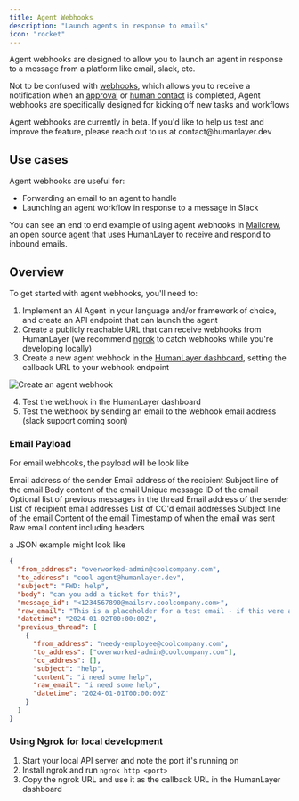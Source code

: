 ```yaml
---
title: Agent Webhooks
description: "Launch agents in response to emails"
icon: "rocket"
---
```


Agent webhooks are designed to allow you to launch an agent in response to a message from a platform like email, slack, etc.

Not to be confused with [webhooks](/core/response-webhooks), which allows you to receive a notification when an [approval](/core/human-as-tool#approvals) or [human contact](/core/human-as-tool#human-contacts)
is completed, Agent webhooks are specifically designed for kicking off new tasks and workflows

<Note>
  Agent webhooks are currently in beta. If you'd like to help us test and
  improve the feature, please reach out to us at contact@humanlayer.dev
</Note>

## Use cases

Agent webhooks are useful for:

- Forwarding an email to an agent to handle
- Launching an agent workflow in response to a message in Slack

You can see an end to end example of using agent webhooks in [Mailcrew](https://github.com/dexhorthy/mailcrew), an open source agent that uses HumanLayer to receive and respond to inbound emails.

## Overview

To get started with agent webhooks, you'll need to:

1. Implement an AI Agent in your language and/or framework of choice, and create an API endpoint that can launch the agent
2. Create a publicly reachable URL that can receive webhooks from HumanLayer (we recommend [ngrok](https://ngrok.com/) to catch webhooks while you're developing locally)
3. Create a new agent webhook in the [HumanLayer dashboard](https://app.humanlayer.dev/), setting the callback URL to your webhook endpoint

![Create an agent webhook](/images/agent-webhooks.png)

4. Test the webhook in the HumanLayer dashboard
5. Test the webhook by sending an email to the webhook email address (slack support coming soon)

### Email Payload

For email webhooks, the payload will be look like

<ParamField body="email_payload" type="object">
  <Expandable title="EmailPayload">
    <ParamField body="from_address" type="string" required>
      Email address of the sender
    </ParamField>
    <ParamField body="to_address" type="string" required>
      Email address of the recipient
    </ParamField>
    <ParamField body="subject" type="string" required>
      Subject line of the email
    </ParamField>
    <ParamField body="body" type="string" required>
      Body content of the email
    </ParamField>
    <ParamField body="message_id" type="string" required>
      Unique message ID of the email
    </ParamField>
    <ParamField body="previous_thread" type="array">
      Optional list of previous messages in the thread
      <Expandable title="EmailMessage">
        <ParamField body="from_address" type="string" required>
          Email address of the sender
        </ParamField>
        <ParamField body="to_address" type="array" required>
          List of recipient email addresses
        </ParamField>
        <ParamField body="cc_address" type="array" required>
          List of CC'd email addresses
        </ParamField>
        <ParamField body="subject" type="string" required>
          Subject line of the email
        </ParamField>
        <ParamField body="content" type="string" required>
          Content of the email
        </ParamField>
        <ParamField body="datetime" type="string" required>
          Timestamp of when the email was sent
        </ParamField>
      </Expandable>
    </ParamField>
    <ParamField body="raw_email" type="string" required>
      Raw email content including headers
    </ParamField>
  </Expandable>
</ParamField>

a JSON example might look like

```json
{
  "from_address": "overworked-admin@coolcompany.com",
  "to_address": "cool-agent@humanlayer.dev",
  "subject": "FWD: help",
  "body": "can you add a ticket for this?",
  "message_id": "<1234567890@mailsrv.coolcompany.com>",
  "raw_email": "This is a placeholder for a test email - if this were a real email, it would include headers, etc.",
  "datetime": "2024-01-02T00:00:00Z",
  "previous_thread": [
    {
      "from_address": "needy-employee@coolcompany.com",
      "to_address": ["overworked-admin@coolcompany.com"],
      "cc_address": [],
      "subject": "help",
      "content": "i need some help",
      "raw_email": "i need some help",
      "datetime": "2024-01-01T00:00:00Z"
    }
  ]
}
```

### Using Ngrok for local development

1. Start your local API server and note the port it's running on
2. Install ngrok and run `ngrok http <port>`
3. Copy the ngrok URL and use it as the callback URL in the HumanLayer dashboard
